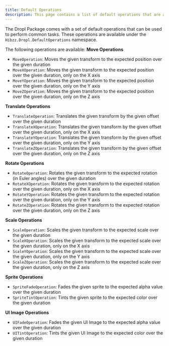 ```yaml
---
title: Default Operations
description: This page contains a list of default operations that are available as part of the package
---
```


The Dropl Package comes with a set of default operations that can be used to perform common tasks. These operations are available under the `Hibzz.Dropl.DefaultOperations` namespace.

The following operations are available:
**Move Operations**
- `MoveOperation`: Moves the given transform to the expected position over the given duration
- `MoveXOperation`: Moves the given transform to the expected position over the given duration, only on the X axis
- `MoveYOperation`: Moves the given transform to the expected position over the given duration, only on the Y axis
- `MoveZOperation`: Moves the given transform to the expected position over the given duration, only on the Z axis

**Translate Operations**
- `TranslateOperation`: Translates the given transform by the given offset over the given duration
- `TranslateXOperation`: Translates the given transform by the given offset over the given duration, only on the X axis
- `TranslateYOperation`: Translates the given transform by the given offset over the given duration, only on the Y axis
- `TranslateZOperation`: Translates the given transform by the given offset over the given duration, only on the Z axis

**Rotate Operations**
- `RotateOperation`: Rotates the given transform to the expected rotation (in Euler angles) over the given duration
- `RotateXOperation`: Rotates the given transform to the expected rotation over the given duration, only on the X axis
- `RotateYOperation`: Rotates the given transform to the expected rotation over the given duration, only on the Y axis
- `RotateZOperation`: Rotates the given transform to the expected rotation over the given duration, only on the Z axis

**Scale Operations**
- `ScaleOperation`: Scales the given transform to the expected scale over the given duration
- `ScaleXOperation`: Scales the given transform to the expected scale over the given duration, only on the X axis
- `ScaleYOperation`: Scales the given transform to the expected scale over the given duration, only on the Y axis
- `ScaleZOperation`: Scales the given transform to the expected scale over the given duration, only on the Z axis

**Sprite Operations**
- `SpriteFadeOperation`: Fades the given sprite to the expected alpha value over the given duration
- `SpriteTintOperation`: Tints the given sprite to the expected color over the given duration

**UI Image Operations**
- `UIFadeOperation`: Fades the given UI Image to the expected alpha value over the given duration
- `UITintOperation`: Tints the given UI Image to the expected color over the given duration

